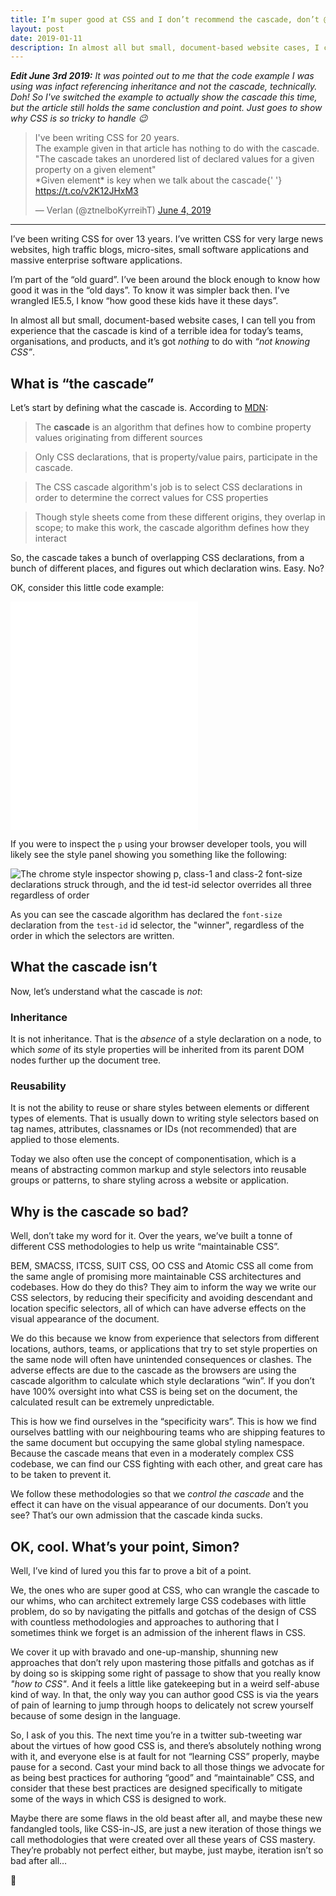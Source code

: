 ```yaml
---
title: I’m super good at CSS and I don’t recommend the cascade, don’t @ me
layout: post
date: 2019-01-11
description: In almost all but small, document-based website cases, I can tell you from experience that the cascade is kind of a terrible idea for today’s teams, organisations, and products, and it’s got nothing to do with “not knowing CSS”.
---
```


_**Edit June 3rd 2019:** It was pointed out to me that the code example I was using was infact referencing inheritance and not the cascade, technically. Doh! So I've switched the example to actually show the cascade this time, but the article still holds the same conclustion and point. Just goes to show why CSS is so tricky to handle 😉_

<blockquote className="twitter-tweet">
  <p lang="en" dir="ltr">
    I&#39;ve been writing CSS for 20 years.
    <br />
    The example given in that article has nothing to do with the cascade.
    <br />
    &quot;The cascade takes an unordered list of declared values for a given property on a given
    element&quot;
    <br />
    *Given element* is key when we talk about the cascade{' '}
    <a href="https://t.co/v2K12JHxM3">https://t.co/v2K12JHxM3</a>
  </p>
  &mdash; Verlan (@ztnelboKyrreihT) <a href="https://twitter.com/ztnelboKyrreihT/status/1135734895836196864?ref_src=twsrc%5Etfw">June 4, 2019</a>
</blockquote>

---

I’ve been writing CSS for over 13 years. I’ve written CSS for very large news websites, high traffic blogs, micro-sites, small software applications and massive enterprise software applications.

I’m part of the “old guard”. I’ve been around the block enough to know how good it was in the “old days”. To know it was simpler back then. I’ve wrangled IE5.5, I know “how good these kids have it these days”.

In almost all but small, document-based website cases, I can tell you from experience that the cascade is kind of a terrible idea for today’s teams, organisations, and products, and it’s got _nothing_ to do with _“not knowing CSS”_.

## What is “the cascade”

Let’s start by defining what the cascade is. According to [MDN](https://developer.mozilla.org/en-US/docs/Web/CSS/Cascade):

> The **cascade** is an algorithm that defines how to combine property values originating from different sources

> Only CSS declarations, that is property/value pairs, participate in the cascade.

> The CSS cascade algorithm's job is to select CSS declarations in order to determine the correct values for CSS properties

> Though style sheets come from these different origins, they overlap in scope; to make this work, the cascade algorithm defines how they interact

So, the cascade takes a bunch of overlapping CSS declarations, from a bunch of different places, and figures out which declaration wins. Easy. No?

OK, consider this little code example:

<iframe
  height="365"
  style={{ width: '100%' }}
  scrolling="no"
  title="Cascade Example"
  src="//codepen.io/SiTaggart/embed/mYowoe/?height=265&theme-id=0&default-tab=css,result"
  frameBorder="no"
  allowtransparency="true"
  allowFullScreen={true}
>
  See the Pen <a href="https://codepen.io/SiTaggart/pen/mYowoe/">Cascade Example</a> by Simon
  Taggart (<a href="https://codepen.io/SiTaggart">@SiTaggart</a>) on{' '}
  <a href="https://codepen.io">CodePen</a>.
</iframe>

If you were to inspect the `p` using your browser developer tools, you will likely see the style panel showing you something like the following:

![The chrome style inspector showing p, class-1 and class-2 font-size declarations struck through, and the id test-id selector overrides all three regardless of order](/cascade-css.png)

As you can see the cascade algorithm has declared the `font-size` declaration from the `test-id` id selector, the "winner", regardless of the order in which the selectors are written.

## What the cascade isn’t

Now, let’s understand what the cascade is _not_:

### Inheritance

It is not inheritance. That is the _absence_ of a style declaration on a node, to which _some_ of its style properties will be inherited from its parent DOM nodes further up the document tree.

### Reusability

It is not the ability to reuse or share styles between elements or different types of elements. That is usually down to writing style selectors based on tag names, attributes, classnames or IDs (not recommended) that are applied to those elements.

Today we also often use the concept of componentisation, which is a means of abstracting common markup and style selectors into reusable groups or patterns, to share styling across a website or application.

## Why is the cascade so bad?

Well, don’t take my word for it. Over the years, we’ve built a tonne of different CSS methodologies to help us write “maintainable CSS”.

BEM, SMACSS, ITCSS, SUIT CSS, OO CSS and Atomic CSS all come from the same angle of promising more maintainable CSS architectures and codebases. How do they do this? They aim to inform the way we write our CSS selectors, by reducing their specificity and avoiding descendant and location specific selectors, all of which can have adverse effects on the visual appearance of the document.

We do this because we know from experience that selectors from different locations, authors, teams, or applications that try to set style properties on the same node will often have unintended consequences or clashes. The adverse effects are due to the cascade as the browsers are using the cascade algorithm to calculate which style declarations “win”. If you don’t have 100% oversight into what CSS is being set on the document, the calculated result can be extremely unpredictable.

This is how we find ourselves in the “specificity wars”. This is how we find ourselves battling with our neighbouring teams who are shipping features to the same document but occupying the same global styling namespace. Because the cascade means that even in a moderately complex CSS codebase, we can find our CSS fighting with each other, and great care has to be taken to prevent it.

We follow these methodologies so that we _control the cascade_ and the effect it can have on the visual appearance of our documents. Don’t you see? That’s our own admission that the cascade kinda sucks.

## OK, cool. What’s your point, Simon?

Well, I’ve kind of lured you this far to prove a bit of a point.

We, the ones who are super good at CSS, who can wrangle the cascade to our whims, who can architect extremely large CSS codebases with little problem, do so by navigating the pitfalls and gotchas of the design of CSS with countless methodologies and approaches to authoring that I sometimes think we forget is an admission of the inherent flaws in CSS.

We cover it up with bravado and one-up-manship, shunning new approaches that don’t rely upon mastering those pitfalls and gotchas as if by doing so is skipping some right of passage to show that you really know _"how to CSS"_. And it feels a little like gatekeeping but in a weird self-abuse kind of way. In that, the only way you can author good CSS is via the years of pain of learning to jump through hoops to delicately not screw yourself because of some design in the language.

So, I ask of you this. The next time you’re in a twitter sub-tweeting war about the virtues of how good CSS is, and there’s absolutely nothing wrong with it, and everyone else is at fault for not “learning CSS” properly, maybe pause for a second. Cast your mind back to all those things we advocate for as being best practices for authoring “good” and “maintainable” CSS, and consider that these best practices are designed specifically to mitigate some of the ways in which CSS is designed to work.

Maybe there are some flaws in the old beast after all, and maybe these new fandangled tools, like CSS-in-JS, are just a new iteration of those things we call methodologies that were created over all these years of CSS mastery. They’re probably not perfect either, but maybe, just maybe, iteration isn’t so bad after all…

🤔
